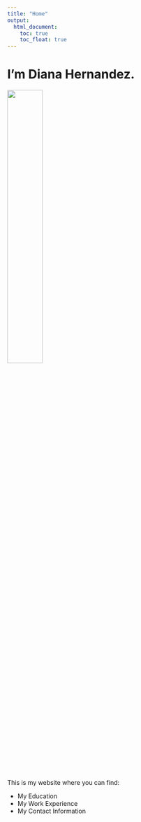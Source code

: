 ```yaml
---
title: "Home"
output: 
  html_document:
    toc: true
    toc_float: true
---
```


# **I'm Diana Hernandez.**
<img src="images/diana_hernandez.jpg" style="width:40%">

This is my website where you can find:

* My Education
* My Work Experience
* My Contact Information